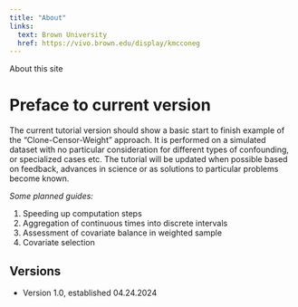 ```yaml
---
title: "About"
links:
  text: Brown University
  href: https://vivo.brown.edu/display/kmcconeg
---
```


About this site

# Preface to current version {.unnumbered}

The current tutorial version should show a basic start to finish example of the "Clone-Censor-Weight" approach. It is performed on a simulated dataset with no particular consideration for different types of confounding, or specialized cases etc. The tutorial will be updated when possible based on feedback, advances in science or as solutions to particular problems become known. 

*Some planned guides:*

1. Speeding up computation steps
2. Aggregation of continuous times into discrete intervals
3. Assessment of covariate balance in weighted sample
4. Covariate selection

## Versions {.unnumbered}  

  - Version 1.0, established 04.24.2024
